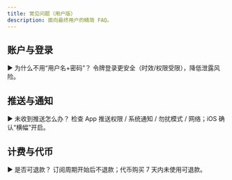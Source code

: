 ```yaml
---
title: 常见问题（用户版）
description: 面向最终用户的精简 FAQ。
---
```


## 账户与登录
▶ 为什么不用“用户名+密码”？
令牌登录更安全（时效/权限受限），降低泄露风险。

## 推送与通知
▶ 未收到推送怎么办？
检查 App 推送权限 / 系统通知 / 勿扰模式 / 网络；iOS 确认“横幅”开启。

## 计费与代币
▶ 是否可退款？
订阅周期开始后不退款；代币购买 7 天内未使用可退款。


